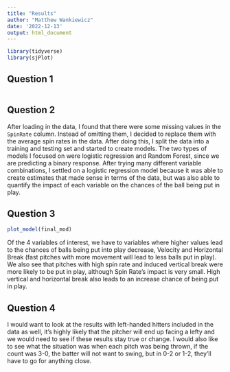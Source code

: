 ```yaml
---
title: "Results"
author: "Matthew Wankiewicz"
date: '2022-12-13'
output: html_document
---
```


```r
library(tidyverse)
library(sjPlot)
```

## Question 1

```r

```

## Question 2

After loading in the data, I found that there were some missing values in the `SpinRate` column. Instead of omitting them, I decided to replace them with the average spin rates in the data. After doing this, I split the data into a training and testing set and started to create models. The two types of models I focused on were logistic regression and Random Forest, since we are predicting a binary response. After trying many different variable combinations, I settled on a logistic regression model because it was able to create estimates that made sense in terms of the data, but was also able to quantify the impact of each variable on the chances of the ball being put in play.

## Question 3

```r
plot_model(final_mod)
```

Of the 4 variables of interest, we have to variables where higher values lead to the chances of balls being put into play decrease, Velocity and Horizontal Break (fast pitches with more movement will lead to less balls put in play). We also see that pitches with high spin rate and induced vertical break were more likely to be put in play, although Spin Rate's impact is very small. High vertical and horizontal break also leads to an increase chance of being put in play.

## Question 4

I would want to look at the results with left-handed hitters included in the data as well, it's highly likely that the pitcher will end up facing a lefty and we would need to see if these results stay true or change. I would also like to see what the situation was when each pitch was being thrown, if the count was 3-0, the batter will not want to swing, but in 0-2 or 1-2, they'll have to go for anything close.
